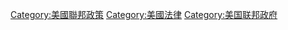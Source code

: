[[Category:美國聯邦政策|Category:美國聯邦政策]]
[[Category:美國法律|Category:美國法律]]
[[Category:美国联邦政府|Category:美国联邦政府]]
